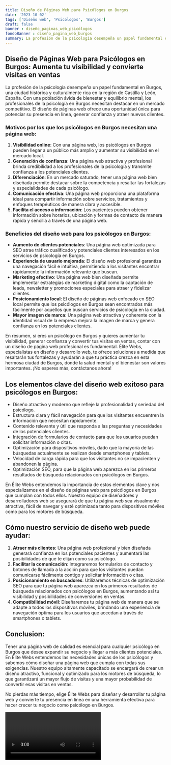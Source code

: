 ```yaml
---
title: Diseño de Páginas Web para Psicólogos en Burgos
date: '2023-10-02'
tags: ['Diseño web', 'Psicólogos', 'Burgos']
draft: false
banner : diseño_paginas_web_psicólogos
fondoBanner : diseño_pagina_web_burgos
summary: La profesión de la psicología desempeña un papel fundamental en Burgos, una ciudad histórica y culturalmente rica en la región de Castilla y León, España. Con una población ávida de bienestar y equilibrio mental, los profesionales de la psicología en Burgos necesitan destacar en un mercado competitivo. El diseño de páginas web ofrece una oportunidad única para potenciar su presencia en línea, generar confianza y atraer nuevos clientes.
---
```


## Diseño de Páginas Web para Psicólogos en Burgos: Aumenta tu visibilidad y convierte visitas en ventas

La profesión de la psicología desempeña un papel fundamental en Burgos, una ciudad histórica y culturalmente rica en la región de Castilla y León, España. Con una población ávida de bienestar y equilibrio mental, los profesionales de la psicología en Burgos necesitan destacar en un mercado competitivo. El diseño de páginas web ofrece una oportunidad única para potenciar su presencia en línea, generar confianza y atraer nuevos clientes.

### Motivos por los que los psicólogos en Burgos necesitan una página web:

1. **Visibilidad online**: Con una página web, los psicólogos en Burgos pueden llegar a un público más amplio y aumentar su visibilidad en el mercado local.
2. **Generación de confianza**: Una página web atractiva y profesional brinda credibilidad a los profesionales de la psicología y transmite confianza a los potenciales clientes.
3. **Diferenciación**: En un mercado saturado, tener una página web bien diseñada permite destacar sobre la competencia y resaltar las fortalezas y especialidades de cada psicólogo.
4. **Comunicación efectiva**: Una página web proporciona una plataforma ideal para compartir información sobre servicios, tratamientos y enfoques terapéuticos de manera clara y accesible.
5. **Facilita el acceso a información**: Los pacientes pueden obtener información sobre horarios, ubicación y formas de contacto de manera rápida y sencilla a través de una página web.

### Beneficios del diseño web para los psicólogos en Burgos:

- **Aumento de clientes potenciales**: Una página web optimizada para SEO atrae tráfico cualificado y potenciales clientes interesados en los servicios de psicología en Burgos.
- **Experiencia de usuario mejorada**: El diseño web profesional garantiza una navegación fácil e intuitiva, permitiendo a los visitantes encontrar rápidamente la información relevante que buscan.
- **Marketing efectivo**: Una página web bien diseñada permite implementar estrategias de marketing digital como la captación de leads, newsletter y promociones especiales para atraer y fidelizar clientes.
- **Posicionamiento local**: El diseño de páginas web enfocado en SEO local permite que los psicólogos en Burgos sean encontrados más fácilmente por aquellos que buscan servicios de psicología en la ciudad.
- **Mayor imagen de marca**: Una página web atractiva y coherente con la identidad visual de la empresa mejora la imagen de marca y genera confianza en los potenciales clientes.

En resumen, si eres un psicólogo en Burgos y quieres aumentar tu visibilidad, generar confianza y convertir tus visitas en ventas, contar con un diseño de página web profesional es fundamental. Élite Webs, especialistas en diseño y desarrollo web, te ofrece soluciones a medida que resaltarán tus fortalezas y ayudarán a que tu práctica crezca en esta hermosa ciudad de Burgos, donde la salud mental y el bienestar son valores importantes. ¡No esperes más, contáctanos ahora!

<GifSeo />

<Cta />

## Los elementos clave del diseño web exitoso para psicólogos en Burgos:

- Diseño atractivo y moderno que refleje la profesionalidad y seriedad del psicólogo.
- Estructura clara y fácil navegación para que los visitantes encuentren la información que necesitan rápidamente. 
- Contenido relevante y útil que responda a las preguntas y necesidades de los potenciales clientes.
- Integración de formularios de contacto para que los usuarios puedan solicitar información o citas.
- Optimización para dispositivos móviles, dado que la mayoría de las búsquedas actualmente se realizan desde smartphones y tablets. 
- Velocidad de carga rápida para que los visitantes no se impacienten y abandonen la página.
- Optimización SEO, para que la página web aparezca en los primeros resultados de búsqueda relacionados con psicólogos en Burgos.

En Élite Webs entendemos la importancia de estos elementos clave y nos especializamos en el diseño de páginas web para psicólogos en Burgos que cumplan con todos ellos. Nuestro equipo de diseñadores y desarrolladores web se asegurará de que tu página web sea visualmente atractiva, fácil de navegar y esté optimizada tanto para dispositivos móviles como para los motores de búsqueda.

## Cómo nuestro servicio de diseño web puede ayudar:

1. **Atraer más clientes**: Una página web profesional y bien diseñada generará confianza en los potenciales pacientes y aumentará las posibilidades de que te elijan como su psicólogo.
2. **Facilitar la comunicación**: Integraremos formularios de contacto y botones de llamada a la acción para que los visitantes puedan comunicarse fácilmente contigo y solicitar información o citas.
3. **Posicionamiento en buscadores**: Utilizaremos técnicas de optimización SEO para que tu página web aparezca en los primeros resultados de búsqueda relacionados con psicólogos en Burgos, aumentando así tu visibilidad y posibilidades de conversiones en ventas.
4. **Compatibilidad móvil**: Diseñaremos tu página web de manera que se adapte a todos los dispositivos móviles, brindando una experiencia de navegación óptima para los usuarios que accedan a través de smartphones o tablets.

## Conclusion:

Tener una página web de calidad es esencial para cualquier psicólogo en Burgos que desee expandir su negocio y llegar a más clientes potenciales. En Élite Webs entendemos las necesidades únicas de los psicólogos y sabemos cómo diseñar una página web que cumpla con todas sus exigencias. Nuestro equipo altamente capacitado se encargará de crear un diseño atractivo, funcional y optimizado para los motores de búsqueda, lo que garantizará un mayor flujo de visitas y una mayor probabilidad de convertir esas visitas en ventas.

No pierdas más tiempo, elige Élite Webs para diseñar y desarrollar tu página web y convierte tu presencia en línea en una herramienta efectiva para hacer crecer tu negocio como psicólogo en Burgos.

<Video />

<CtaBot job='Psicólogos' city='Burgos'/>

<Gmaps query='Burgos+españa+maps' />
